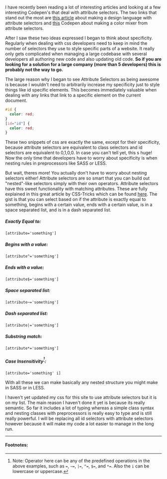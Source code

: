 I have recently been reading a lot of interesting articles and looking at a few interesting Codepen's that deal with attribute selectors. The two links that stand out the most are [this article](https://css-tricks.com/weird-design-languages-with-attributes/) about making a design language with attribute selectors and [this](http://codepen.io/alexzaworski/pen/xOBmXP) Codepen about making a color mixer from attribute selectors.

After I saw these two ideas expressed I began to think about specificity. Regularly when dealing with css developers need to keep in mind the number of selectors they use to style specific parts of a website. It really only gets complicated when managing a large codebase with several developers all authoring new code and also updating old code. __So if you are looking for a solution for a large company (more than 5 developers) this is probably not the way to go.__

The large reason why I began to see Attribute Selectors as being awesome is because I wouldn't need to arbitrarily increase my specificity just to style things like id specific elements. This becomes immediately valuable when dealing with any links that link to a specific element on the current document.

```CSS
#id {
  color: red;
}
[id="id"] {
  color: red;
}
```

These two snippets of css are exactly the same, except for their specificity, because attribute selectors are equivalent to class selectors and id selectors are equivalent to 0,1,0,0. In case you can't tell yet, this s huge! Now the only time that developers have to worry about specificity is when nesting rules in preprocessors like SASS or LESS.

But wait, theres more! You actually don't have to worry about nesting selectors either! Attribute selectors are so smart that you can build out "nested"-like selectors simply with their own operators. Attribute selectors have this sweet functionality with matching attributes. These are fully explained in this great article by CSS-Tricks which can be found [here](https://css-tricks.com/attribute-selectors/). The gist is that you can select based on if the attribute is exactly equal to something, begins with a certain value, ends with a certain value, is in a space separated list, and is in a dash separated list.

##### Exactly Equal to:

`[attribute='something']`

##### Begins with a value:

`[attribute^='something']`

##### Ends with a value:

`[attribute$='something']`

##### Space separated list:

`[attribute~='something']`

##### Dash separated list:

`[attribute|='something']`

##### Substring match:

`[attribute*='something']`

##### Case Insensitivity<sup>[^1]</sup>:

`[attribute='something' i]`

With all these we can make basically any nested structure you might make in SASS or in LESS.

I haven't yet updated my css for this site to use attribute selectors but it is on my list. The main reason I haven't done it yet is because its really semantic. So far it includes a lot of typing whereas a simple class syntax and nesting classes with preprocessors is really easy to type and is still really powerful. I will be replacing all id selectors with attribute selectors however because it will make my code a lot easier to manage in the long run.

---

#### Footnotes:

[^1]: Note: Operator here can be any of the predefined operations in the above examples, such as `=`, `~=`, `|=`, `^=`, `$=`, and `*=`. Also the `i` can be lowercase or uppercase.

